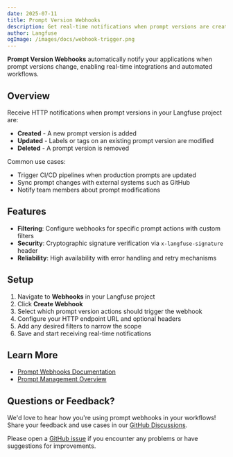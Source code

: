 ```yaml
---
date: 2025-07-11
title: Prompt Version Webhooks
description: Get real-time notifications when prompt versions are created, updated, or deleted with the new webhook feature.
author: Langfuse
ogImage: /images/docs/webhook-trigger.png
---
```



<ChangelogHeader />

**Prompt Version Webhooks** automatically notify your applications when prompt versions change, enabling real-time integrations and automated workflows.

## Overview

Receive HTTP notifications when prompt versions in your Langfuse project are:
- **Created** - A new prompt version is added
- **Updated** - Labels or tags on an existing prompt version are modified
- **Deleted** - A prompt version is removed

Common use cases:
- Trigger CI/CD pipelines when production prompts are updated
- Sync prompt changes with external systems such as GitHub
- Notify team members about prompt modifications

## Features

- **Filtering**: Configure webhooks for specific prompt actions with custom filters
- **Security**: Cryptographic signature verification via `x-langfuse-signature` header
- **Reliability**: High availability with error handling and retry mechanisms

## Setup

1. Navigate to **Webhooks** in your Langfuse project
2. Click **Create Webhook**
3. Select which prompt version actions should trigger the webhook
4. Configure your HTTP endpoint URL and optional headers
5. Add any desired filters to narrow the scope
6. Save and start receiving real-time notifications


## Learn More

- [Prompt Webhooks Documentation](/docs/prompts/get-started#webhooks)
- [Prompt Management Overview](/docs/prompts/get-started)

## Questions or Feedback?

We'd love to hear how you're using prompt webhooks in your workflows! Share your feedback and use cases in our [GitHub Discussions](https://github.com/orgs/langfuse/discussions).

Please open a [GitHub issue](/issues) if you encounter any problems or have suggestions for improvements.
